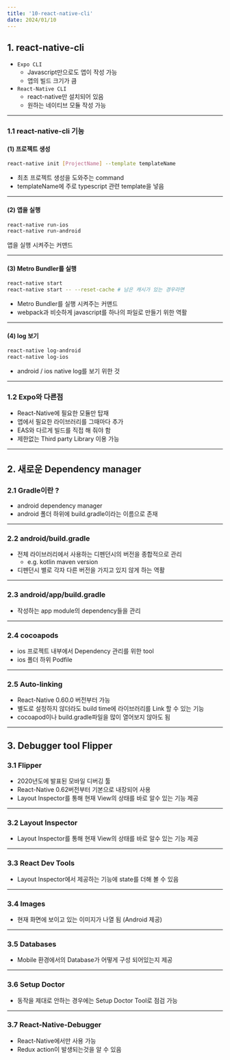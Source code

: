 ```yaml
---
title: '10-react-native-cli'
date: 2024/01/10
---
```


## 1. react-native-cli

- `Expo CLI`
  - Javascript만으로도 앱이 작성 가능
  - 앱의 빌드 크기가 큼
- `React-Native CLI`
  - react-native만 설치되어 있음
  - 원하는 네이티브 모듈 작성 가능

---

### 1.1 react-native-cli 기능

#### (1) 프로젝트 생성

```bash
react-native init [ProjectName] --template templateName
```

- 최초 프로젝트 생성을 도와주는 command
- templateName에 주로 typescript 관련 template을 넣음

---

#### (2) 앱을 실행

```bash
react-native run-ios
react-native run-android
```

앱을 실행 시켜주는 커맨드

---

#### (3) Metro Bundler를 실행

```bash
react-native start
react-native start -- --reset-cache # 남은 캐시가 있는 경우라면
```

- Metro Bundler를 실행 시켜주는 커맨드
- webpack과 비슷하게 javascript를 하나의 파일로 만들기 위한 역활

---

#### (4) log 보기

```bash
react-native log-android
react-native log-ios
```

- android / ios native log를 보기 위한 것

---

### 1.2 Expo와 다른점

- React-Native에 필요한 모듈만 탑재
- 앱에서 필요한 라이브러리를 그때마다 추가
- EAS와 다르게 빌드를 직접 해 줘야 함
- 제한없는 Third party Library 이용 가능

---

## 2. 새로운 Dependency manager

### 2.1 Gradle이란 ?

- android dependency manager
- android 폴더 하위에 build.gradle이라는 이름으로 존재

---

### 2.2 android/build.gradle

- 전체 라이브러리에서 사용하는 디펜던시의 버전을 종합적으로 관리
  - e.g. kotlin maven version
- 디펜던시 별로 각자 다른 버전을 가지고 있지 않게 하는 역활

---

### 2.3 android/app/build.gradle

- 작성하는 app module의 dependency들을 관리

---

### 2.4 cocoapods

- ios 프로젝트 내부에서 Dependency 관리를 위한 tool
- ios 폴더 하위 Podfile

---

### 2.5 Auto-linking

- React-Native 0.60.0 버전부터 가능
- 별도로 설정하지 않더라도 build time에 라이브러리를 Link 할 수 있는 기능
- cocoapod이나 build.gradle파일을 많이 열어보지 않아도 됨

---

## 3. Debugger tool Flipper

### 3.1 Flipper

- 2020년도에 발표된 모바일 디버깅 툴
- React-Native 0.62버전부터 기본으로 내장되어 사용
- Layout Inspector를 통해 현재 View의 상태를 바로 알수 있는 기능 제공

---

### 3.2 Layout Inspector

- Layout Inspector를 통해 현재 View의 상태를 바로 알수 있는 기능 제공

---

### 3.3 React Dev Tools

- Layout Inspector에서 제공하는 기능에 state를 더해 볼 수 있음

---

### 3.4 Images

- 현재 화면에 보이고 있는 이미지가 나열 됨 (Android 제공)

---

### 3.5 Databases

- Mobile 환경에서의 Database가 어떻게 구성 되어있는지 제공

---

### 3.6 Setup Doctor

- 동작을 제대로 안하는 경우에는 Setup Doctor Tool로 점검 가능

---

### 3.7 React-Native-Debugger

- React-Native에서만 사용 가능
- Redux action이 발생되는것을 알 수 있음
